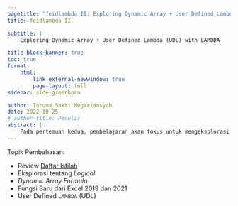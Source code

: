 ```yaml
---
pagetitle: "feidlambda II: Exploring Dynamic Array + User Defined Lambda (UDL) with LAMBDA"
title: feidlambda II

subtitle: |
    Exploring Dynamic Array + User Defined Lambda (UDL) with LAMBDA

title-block-banner: true
toc: true
format: 
    html:
        link-external-newwindow: true
        page-layout: full
sidebar: side-greenhorn

author: Taruma Sakti Megariansyah
date: 2022-10-25
# author-title: Penulis
abstract: |
    Pada pertemuan kedua, pembelajaran akan fokus untuk mengeksplorasi kegunaan _dynamic array formula_ dan penggunaan fungsi `LAMBDA`. 
---
```


Topik Pembahasan:

- Review [Daftar Istilah](/docs/glossary.qmd)
- Eksplorasi tentang _Logical_
- _Dynamic Array Formula_
- Fungsi Baru dari Excel 2019 dan 2021
- User Defined `LAMBDA` (UDL)